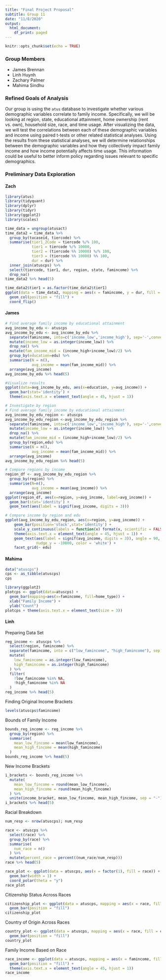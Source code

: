 ```yaml
---
title: "Final Project Proposal"
subtitle: Group 11
date: "11/8/2020"
output:
  html_document:
    df_print: paged
---
```


```r
knitr::opts_chunk$set(echo = TRUE)
```

### Group Members
* James Brennan
* Linh Huynh
* Zachary Palmer
* Mahima Sindhu

### Refined Goals of Analysis
  Our group is using the `atus` database to investigate whether various 
  demographic variables correlate to family income. Specifically, we will be
  looking at region, state, educational attainment, home ownership (rent vs. own),
  household size, race, and time usage. After visualizing the data, we will test the 
  correlations between each of these demographic variables and income using
  paired t-tests or other related statistical analyses. Using the results from
  these statistical analyses, we will determine relationships between the
  demographic variables and how they collectively impact family income and how
  income potentially affects time usage. This information could be useful to
  better inform policy regarding issues relevant to specific demographics.

### Preliminary Data Exploration

#### Zach
```r
library(atus)
library(tidyquant)
library(dplyr)
library(tidyr)
library(ggplot2)
library(scales)
```

```r
time_data = ungroup(atusact)
time_data2 = time_data %>% 
  group_by(tucaseid, tiercode) %>%
  summarise(tier1_2Code = tiercode %/% 100,
            tier1 = tiercode %/% 10000,
            tier2 = (tiercode %% 10000) %/% 100, 
            tier3 = (tiercode %% 10000) %% 100,
            dur = dur) %>%
  inner_join(atuscps) %>% 
  select(tiercode, tier1, dur, region, state, famincome) %>%
  drop_na()
time_data2 %>% head(5)
```

```r
time_data2$tier1 = as.factor(time_data2$tier1)
ggplot(data = time_data2, mapping = aes(x = famincome, y = dur, fill = tier1)) + 
  geom_col(position = "fill") + 
  coord_flip()
```

#### James
```r
# Find average family income by educational attainment
avg_income_by_edu <- atuscps 
avg_income_by_edu <- avg_income_by_edu %>%
  separate(famincome, into=c('income_low','income_high'), sep='-',convert=TRUE)%>%
  mutate(income_low = as.integer(income_low)) %>%
  drop_na() %>%
  mutate(fam_income_mid = (income_high+income_low)/2) %>%
  group_by(education=edu) %>%
  summarise(N = n(),
            avg_income = mean(fam_income_mid)) %>%
  arrange(avg_income)
avg_income_by_edu %>% head(5)
```
```r
#Visualize results
ggplot(data=avg_income_by_edu, aes(x=education, y=avg_income)) +
  geom_bar(stat='identity') +
  theme(axis.text.x = element_text(angle = 45, hjust = 1))
```


```r
# Investigate by region
# Find average family income by educational attainment
avg_income_by_edu_region <- atuscps 
avg_income_by_edu_region <-avg_income_by_edu_region %>%
  separate(famincome, into=c('income_low','income_high'), sep='-',convert=TRUE)%>%
  mutate(income_low = as.integer(income_low)) %>%
  drop_na() %>%
  mutate(fam_income_mid = (income_high+income_low)/2) %>%
  group_by(region,edu) %>%
  summarise(N = n(),
            avg_income = mean(fam_income_mid)) %>%
  arrange(avg_income)
avg_income_by_edu_region %>% head(5)
```

```r
# Compare regions by income
region_df <- avg_income_by_edu_region %>%
  group_by(region) %>%
  summarise(N=n(),
            avg_income = mean(avg_income)) %>%
  arrange(avg_income)
ggplot(region_df, aes(x=region, y=avg_income, label=avg_income)) +
  geom_bar(stat='identity') +
  geom_text(aes(label = signif(avg_income, digits = 3)))
```

```r
# Compare income by region and edu
ggplot(avg_income_by_edu_region, aes(x=region, y=avg_income)) +
    geom_bar(position='stack',stat='identity') +
    scale_y_continuous(labels = function(x) format(x, scientific = FALSE)) +
    theme(axis.text.x = element_text(angle = 45, hjust = 1)) +
    geom_text(aes(label = signif(avg_income, digits = 3)), angle = 90, 
              nudge_y = -10000, color = 'white') +
    facet_grid(~ edu)
```

#### Mahima
```r
data("atuscps")
cps <- as_tibble(atuscps) 
cps
```


```r
library(ggplot2)
plotcps <- ggplot(data=atuscps) +
  geom_bar(mapping=aes(x=famincome, fill=home_type)) + 
  xlab("Family Income") +
  ylab("Count") 
plotcps + theme(axis.text.x = element_text(size = 3))
```

#### Linh
Preparing Data Set
```r
reg_income <- atuscps %>%
  select(region, famincome) %>%
  separate(famincome, into = c("low_famincome", "high_famincome"), sep = "-") %>%
  mutate(
    low_famincome = as.integer(low_famincome), 
    high_famincome = as.integer(high_famincome)
  ) %>%
  filter(
    !low_famincome %in% NA,
    !high_famincome %in% NA
  )
reg_income %>% head(5)
```

Finding Original Income Brackets
```r
levels(atuscps$famincome)
```

Bounds of Family Income
```r
bounds_reg_income <- reg_income %>%
  group_by(region) %>%
  summarise(
    mean_low_fincome = mean(low_famincome),
    mean_high_fincome = mean(high_famincome)
  )
bounds_reg_income %>% head(5)
```

New Income Brackets
```r
i_brackets <- bounds_reg_income %>%
  mutate(
    mean_low_fincome = round(mean_low_fincome),
    mean_high_fincome = round(mean_high_fincome)
  ) %>%
  unite(income_bracket, mean_low_fincome, mean_high_fincome, sep = "-")
i_brackets %>% head(5)
```

Racial Breakdown
```r
num_resp <- nrow(atuscps); num_resp
```

```r
race <- atuscps %>%
  select(race) %>%
  group_by(race) %>%
  summarise(
    num_race = n()
  ) %>%
  mutate(percent_race = percent((num_race/num_resp))) 
race %>% head(5)
```

```r
race_plot <- ggplot(data = atuscps, aes(x = factor(1), fill = race)) +
  geom_bar(width = 1) +
  coord_polar(theta = "y")
race_plot 
```

Citizenship Status Across Races
```r
citizenship_plot <- ggplot(data = atuscps, mapping = aes(x = race, fill = citizen)) +
  geom_bar(position = "fill")
citizenship_plot
```

Country of Origin Across Races
```r
country_plot <- ggplot(data = atuscps, mapping = aes(x = race, fill = country_born)) +
  geom_bar(position = "fill")
country_plot 
```

Family Income Based on Race
```r
race_income <- ggplot(data = atuscps, mapping = aes(x = famincome, fill = race)) +
  geom_bar(position = "fill") +
  theme(axis.text.x = element_text(angle = 45, hjust = 1)) 
race_income
```